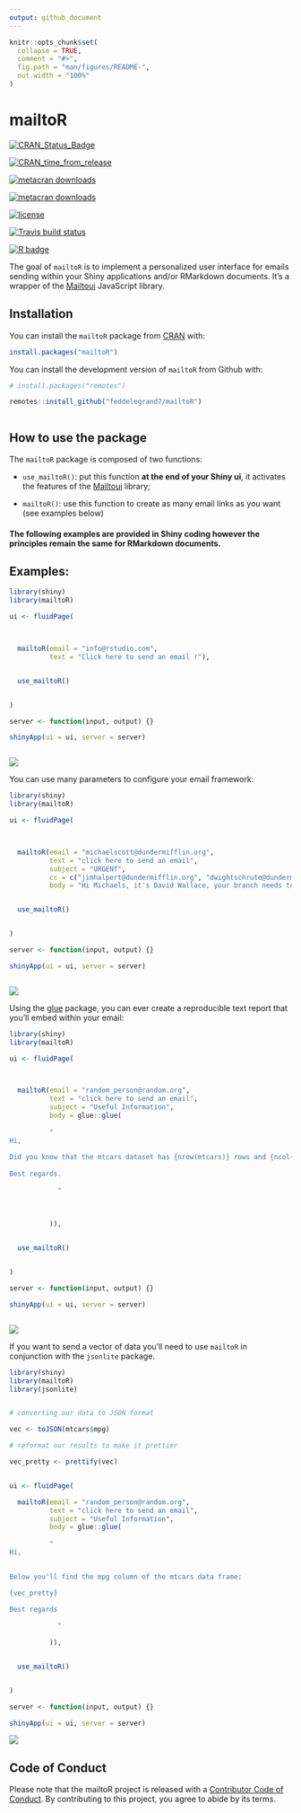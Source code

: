 ```yaml
---
output: github_document
---
```


<!-- README.md is generated from README.Rmd. Please edit that file -->

```r
knitr::opts_chunk$set(
  collapse = TRUE,
  comment = "#>",
  fig.path = "man/figures/README-",
  out.width = "100%"
)
```

# mailtoR

<!-- badges: start -->

[![CRAN_Status_Badge](https://www.r-pkg.org/badges/version/mailtoR)](https://cran.r-project.org/package=mailtoR)

[![CRAN_time_from_release](https://www.r-pkg.org/badges/ago/mailtoR)](https://cran.r-project.org/package=mailtoR)

[![metacran downloads](https://cranlogs.r-pkg.org/badges/mailtoR)](https://cran.r-project.org/package=mailtoR)

[![metacran downloads](https://cranlogs.r-pkg.org/badges/grand-total/mailtoR)](https://cran.r-project.org/package=mailtoR)

[![license](https://img.shields.io/github/license/mashape/apistatus.svg)](https://choosealicense.com/licenses/mit/)

[![Travis build status](https://travis-ci.com/feddelegrand7/mailtoR.svg?branch=master)](https://travis-ci.com/feddelegrand7/mailtoR)

[![R badge](https://img.shields.io/badge/Build%20with-♥%20and%20R-pink)](https://github.com/feddelegrand7/mailtoR)



<!-- badges: end -->

The goal of `mailtoR` is to implement a personalized user interface for emails sending within your Shiny applications and/or RMarkdown documents. It's a wrapper of the [Mailtoui](https://mailtoui.com/#menu) JavaScript library. 

## Installation

You can install the `mailtoR` package from [CRAN](https://CRAN.R-project.org/package=mailtoR) with: 


```r

install.packages("mailtoR")

```



You can install the development version of `mailtoR` from Github with: 

```r

# install.packages("remotes")

remotes::install_github("feddelegrand7/mailtoR")



```


## How to use the package 


The `mailtoR` package is composed of two functions: 

+ `use_mailtoR()`: put this function __at the end of your Shiny ui__, it activates the features of the [Mailtoui](https://mailtoui.com/#menu) library;

+ `mailtoR()`: use this function to create as many email links as you want (see examples below)


#### The following examples are provided in Shiny coding however the principles remain the same for RMarkdown documents.


## Examples: 

```r

library(shiny)
library(mailtoR)

ui <- fluidPage(



  mailtoR(email = "info@rstudio.com",
          text = "Click here to send an email !"),


  use_mailtoR()


)

server <- function(input, output) {}

shinyApp(ui = ui, server = server)



```

![](man/figures/mailtoRexample1.gif)

You can use many parameters to configure your email framework: 


```r

library(shiny)
library(mailtoR)

ui <- fluidPage(



  mailtoR(email = "michaelscott@dundermifflin.org",
          text = "click here to send an email", 
          subject = "URGENT", 
          cc = c("jimhalpert@dundermifflin.org", "dwightschrute@dundermifflin.org"), 
          body = "Hi Michaels, it's David Wallace, your branch needs to make more sales !!!!!!!"),


  use_mailtoR()


)

server <- function(input, output) {}

shinyApp(ui = ui, server = server)



```
![](man/figures/mailtoRexample2.gif)

Using the [glue](https://CRAN.R-project.org/package=glue) package, you can ever create a reproducible text report that you'll embed within your email: 




```r

library(shiny)
library(mailtoR)

ui <- fluidPage(



  mailtoR(email = "random_person@random.org",
          text = "click here to send an email", 
          subject = "Useful Information", 
          body = glue::glue(
          
          "
Hi,
          
Did you know that the mtcars dataset has {nrow(mtcars)} rows and {ncol(mtcars)} columns ? 
            
Best regards. 
            
            "
            
            
            
          )),


  use_mailtoR()


)

server <- function(input, output) {}

shinyApp(ui = ui, server = server)



```

![](man/figures/mailtoRexample3.gif)

If you want to send a vector of data you'll need to use `mailtoR` in conjunction with the `jsonlite` package. 




```r

library(shiny)
library(mailtoR)
library(jsonlite)


# converting our data to JSON format

vec <- toJSON(mtcars$mpg)

# reformat our results to make it prettier 

vec_pretty <- prettify(vec)


ui <- fluidPage(

  mailtoR(email = "random_person@random.org",
          text = "click here to send an email", 
          subject = "Useful Information", 
          body = glue::glue(
          
          "
Hi,
          

Below you'll find the mpg column of the mtcars data frame: 

{vec_pretty}

Best regards
            
            "
            
          )),


  use_mailtoR()


)

server <- function(input, output) {}

shinyApp(ui = ui, server = server)

```


![](man/figures/mailtoRexample4.gif)




## Code of Conduct

Please note that the mailtoR project is released with a [Contributor Code of Conduct](https://contributor-covenant.org/version/2/0/CODE_OF_CONDUCT.html). By contributing to this project, you agree to abide by its terms.








































